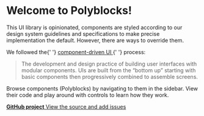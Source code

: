 
<Meta title="Introduction" />

<style>{`
  svg {
    max-width: 100px;
    height: 100px;
  }

  h1 {
    margin: 0 0 30px 10px !important;
    padding: 0;
    line-height: 50px;
  }

  p {
    margin: 0 0 20px 0;
    padding: 0;
  }

  p > a {
    color: #1348E4 !important;
  }

  blockquote {
    font-style: italic;
  }

  .link-list {
    display: grid;
    grid-template-columns: 1fr;
    grid-template-rows: 1fr 1fr;
    row-gap: 10px;
    margin-top: 50px;
  }

  @media (min-width: 620px) {
    .link-list {
      row-gap: 20px;
      column-gap: 20px;
      grid-template-columns: 1fr 1fr;
    }
  }

  @media all and (-ms-high-contrast:none) {
  .link-list {
      display: -ms-grid;
      -ms-grid-columns: 1fr 1fr;
      -ms-grid-rows: 1fr 1fr;
    }
  }

  .link-item {
    display: block;
    padding: 20px 30px 20px 15px;
    border: 1px solid #00000010;
    border-radius: 5px;
    transition: background 150ms ease-out, border 150ms ease-out, transform 150ms ease-out;
    color: #333333;
    display: flex;
    align-items: flex-start;
  }

  .link-item:hover {
    border-color: #1348E4;
    transform: translate3d(0, -3px, 0);
    box-shadow: rgba(0, 0, 0, 0.08) 0 3px 10px 0;
  }

  .link-item:active {
    border-color: #1EA7FD;
    transform: translate3d(0, 0, 0);
  }

  .link-item strong {
    font-weight: 700;
    display: block;
    margin-bottom: 2px;
  }
  
  .link-item img {
    height: 40px;
    width: 40px;
    margin-right: 15px;
    flex: none;
  }

  .link-item span {
    font-size: 14px;
    line-height: 20px;
  }
`}</style>

<Bull />
<h1>Welcome to Polyblocks!</h1>

<p>
  This UI library is opinionated, components are styled according to our design
  system guidelines and specifications to make precise implementation the
  default. However, there are ways to override them.
</p>

<p>
  We followed the{' '}
  <a href="https://www.componentdriven.org/#how" target="_blank">
    component-driven UI
  </a>{' '}
  process:
</p>

<blockquote>
  The development and design practice of building user interfaces with modular
  components. UIs are built from the “bottom up” starting with basic components
  then progressively combined to assemble screens.
</blockquote>

<p>
  Browse components (Polyblocks) by navigating to them in the sidebar. View
  their code and play around with controls to learn how they work.
</p>

<div className="link-list">
  <a
    className="link-item"
    href="https://github.com/PolymathNetwork/ui-blocks"
    target="_blank"
  >
    <span>
      <strong>GitHub project</strong>
      View the source and add issues
    </span>
  </a>
</div>
